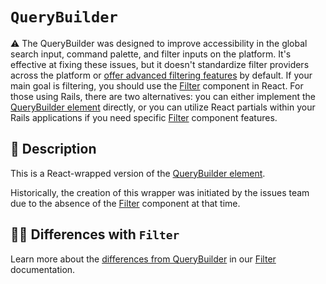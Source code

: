 
<Meta title="Recipes/QueryBuilder/README" />

# `QueryBuilder`

⚠️ The QueryBuilder was designed to improve accessibility in the global search input,
command palette, and filter inputs on the platform. It's effective at fixing these issues,
but it doesn't standardize filter providers across the platform or [offer advanced filtering features](?path=/docs/recipes-filter-documentation-differences-from-querybuilder--docs)
by default. If your main goal is filtering, you should use the [Filter](?path=/docs/recipes-filter-readme--docs) component in React.
For those using Rails, there are two alternatives: you can either implement the [QueryBuilder element](https://github.com/github/github/blob/master/ui/packages/query-builder-element/README.md) directly,
or you can utilize React partials within your Rails applications if you need specific [Filter](?path=/docs/recipes-filter-readme--docs) component features.

## 📝 Description

This is a React-wrapped version of the [QueryBuilder element](https://github.com/github/github/blob/master/ui/packages/query-builder-element/README.md).

Historically, the creation of this wrapper was initiated by the issues team due to the absence of the [Filter](?path=/docs/recipes-filter-readme--docs) component at that time.

## 🤷‍♂️ Differences with `Filter`

Learn more about the [differences from QueryBuilder](?path=/docs/recipes-filter-documentation-differences-from-querybuilder--docs) in our [Filter](?path=/docs/recipes-filter-readme--docs) documentation.
